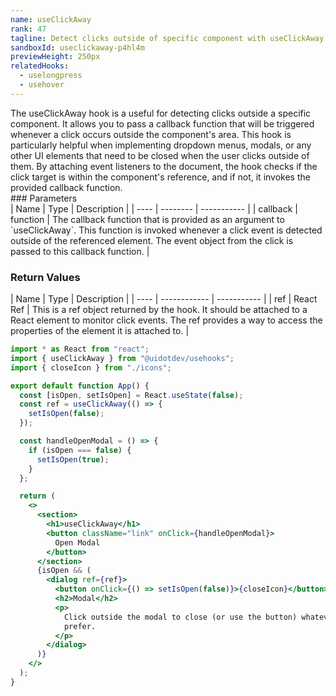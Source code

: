 ```yaml
---
name: useClickAway
rank: 47
tagline: Detect clicks outside of specific component with useClickAway.
sandboxId: useclickaway-p4hl4m
previewHeight: 250px
relatedHooks:
  - uselongpress
  - usehover
---
```



<HookDescription name={frontmatter.name}>
  The useClickAway hook is a useful for detecting clicks outside a specific
  component. It allows you to pass a callback function that will be triggered
  whenever a click occurs outside the component's area. This hook is
  particularly helpful when implementing dropdown menus, modals, or any other UI
  elements that need to be closed when the user clicks outside of them. By
  attaching event listeners to the document, the hook checks if the click target
  is within the component's reference, and if not, it invokes the provided
  callback function.
</HookDescription>

<div class="reference">
  ### Parameters

  <div class="table-container">
  | Name | Type     | Description |
  | ---- | -------- | ----------- |
  | callback | function | The callback function that is provided as an argument to `useClickAway`. This function is invoked whenever a click event is detected outside of the referenced element. The event object from the click is passed to this callback function. |
  </div>

  ### Return Values

  <div class="table-container">
  | Name | Type         | Description |
  | ---- | ------------ | ----------- |
  | ref  | React Ref    | This is a ref object returned by the hook. It should be attached to a React element to monitor click events. The ref provides a way to access the properties of the element it is attached to. |
  </div>
</div>


<CodePreview
  sandboxId={frontmatter.sandboxId}
  previewHeight={frontmatter.previewHeight}
/>

<StaticCodeContainer>

```jsx
import * as React from "react";
import { useClickAway } from "@uidotdev/usehooks";
import { closeIcon } from "./icons";

export default function App() {
  const [isOpen, setIsOpen] = React.useState(false);
  const ref = useClickAway(() => {
    setIsOpen(false);
  });

  const handleOpenModal = () => {
    if (isOpen === false) {
      setIsOpen(true);
    }
  };

  return (
    <>
      <section>
        <h1>useClickAway</h1>
        <button className="link" onClick={handleOpenModal}>
          Open Modal
        </button>
      </section>
      {isOpen && (
        <dialog ref={ref}>
          <button onClick={() => setIsOpen(false)}>{closeIcon}</button>
          <h2>Modal</h2>
          <p>
            Click outside the modal to close (or use the button) whatever you
            prefer.
          </p>
        </dialog>
      )}
    </>
  );
}
```

</StaticCodeContainer>
